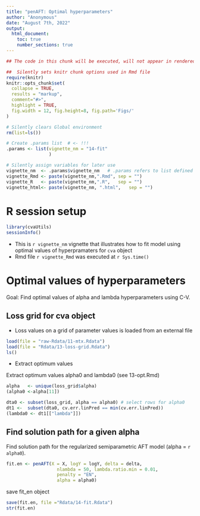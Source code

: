 ```yaml
---
title: "penAFT: Optimal hyperparameters"
author: "Anonymous"
date: "August 7th, 2022"
output: 
  html_document:
    toc: true
    number_sections: true
---
```



```r
## The code in this chunk will be executed, will not appear in rendered .html file

##  Silently sets knitr chunk options used in Rmd file
require(knitr)
knitr::opts_chunk$set(
  collapse = TRUE,
  results = "markup",  
  comment="#>",
  highlight = TRUE,
  fig.width = 12, fig.height=8, fig.path='Figs/'
)

# Silently clears Global environment
rm(list=ls())

# Create .params list  # <- !!! 
.params <- list(vignette_nm = "14-fit"
                ) 

# Silently assign variables for later use
vignette_nm  <- .params$vignette_nm   # .params refers to list defined above
vignette_Rmd <- paste(vignette_nm,".Rmd", sep = "")
vignette_R   <- paste(vignette_nm,".R",   sep = "")
vignette_html<- paste(vignette_nm, ".html",   sep = "")
```

# R session setup


```r
library(cvaUtils)
sessionInfo()
```

* This is `r vignette_nm` vignette that illustrates how to fit model using optimal values of hyperpramaters for `cva` object
* Rmd file  `r vignette_Rmd` was executed at `r Sys.time()`

# Optimal values of hyperparameters

Goal: Find optimal values of alpha and lambda hyperparameters using C-V.

## Loss grid for cva object

* Loss values on a grid of parameter values is loaded from an external file

```r
load(file = "raw-Rdata/11-mtx.Rdata")
load(file = "Rdata/13-loss-grid.Rdata")
ls()
```

* Extract optimum values

Extract optimum values alpha0 and lambda0 (see 13-opt.Rmd)

```r
alpha   <- unique(loss_grid$alpha)
(alpha0 <-alpha[11])

dta0 <- subset(loss_grid, alpha == alpha0) # select rows for alpha0
dt1 <-  subset(dta0, cv.err.linPred == min(cv.err.linPred))
(lambda0 <- dt1[["lambda"]])
```

## Find solution path for a given alpha

Find solution path for the regularized semiparametric AFT model (alpha = `r alpha0`).

```r
fit.en <- penAFT(X = X, logY = logY, delta = delta,
                   nlambda = 50, lambda.ratio.min = 0.01,
                   penalty = "EN",
                   alpha = alpha0)
```
save fit_en object

```r
save(fit.en, file ="Rdata/14-fit.Rdata")
str(fit.en)
```


